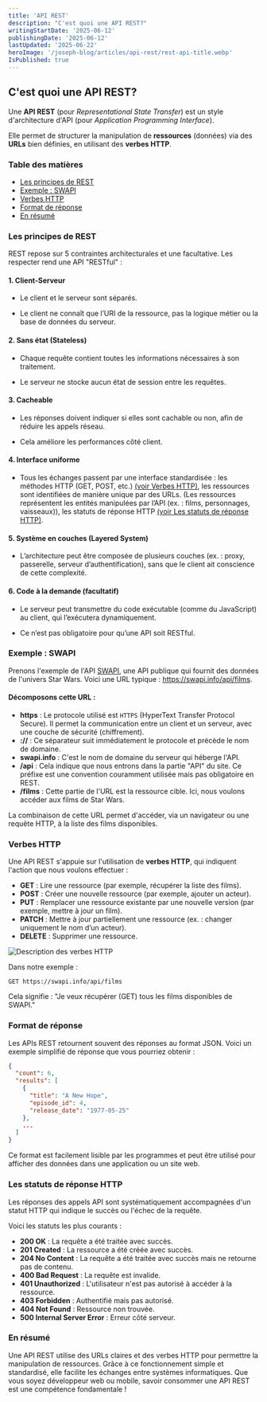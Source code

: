 ```yaml
---
title: 'API REST'
description: "C'est quoi une API REST?"
writingStartDate: '2025-06-12'
publishingDate: '2025-06-12'
lastUpdated: '2025-06-22'
heroImage: '/joseph-blog/articles/api-rest/rest-api-title.webp'
IsPublished: true
---
```


## C'est quoi une API REST?

Une **API REST** (pour *Representational State Transfer*) est un style d'architecture d'API (pour *Application Programming Interface*). 

Elle permet de structurer la manipulation de **ressources** (données) via des **URLs** bien définies, en utilisant des **verbes HTTP**.

### Table des matières

- [Les principes de REST](#les-principes-de-rest)
- [Exemple : SWAPI](#exemple-swapi)
- [Verbes HTTP](#verbes-http)
- [Format de réponse](#format-de-reponse)
- [En résumé](#en-resume)

### Les principes de REST

REST repose sur 5 contraintes architecturales et une facultative. Les respecter rend une API "RESTful" :

#### 1. **Client-Serveur**

  - Le client et le serveur sont séparés.

  - Le client ne connaît que l’URI de la ressource, pas la logique métier ou la base de données du serveur.

#### 2. **Sans état (Stateless)**

  - Chaque requête contient toutes les informations nécessaires à son traitement.

  - Le serveur ne stocke aucun état de session entre les requêtes.

#### 3. **Cacheable**

  - Les réponses doivent indiquer si elles sont cachable ou non, afin de réduire les appels réseau.

  - Cela améliore les performances côté client.

#### 4. **Interface uniforme**

  - Tous les échanges passent par une interface standardisée : les méthodes HTTP (GET, POST, etc.) 
    [(voir Verbes HTTP)](#verbes-http), les ressources sont identifiées de manière unique par des URLs.
    (Les ressources représentent les entités manipulées par l’API (ex. : films, personnages, vaisseaux)), 
    les statuts de réponse HTTP [(voir Les statuts de réponse HTTP)](#les-statuts-de-reponse-http).

#### 5. **Système en couches (Layered System)**

  - L’architecture peut être composée de plusieurs couches (ex. : proxy, passerelle, serveur d’authentification), sans que le client ait conscience de cette complexité.

#### 6. **Code à la demande (facultatif)**

  - Le serveur peut transmettre du code exécutable (comme du JavaScript) au client, qui l’exécutera dynamiquement.

  - Ce n’est pas obligatoire pour qu’une API soit RESTful.


### Exemple : SWAPI

Prenons l'exemple de l'API [SWAPI](https://swapi.info/), une API publique qui fournit des données de l'univers Star Wars.
Voici une URL typique : https://swapi.info/api/films.

#### Décomposons cette URL :

- **https** : Le protocole utilisé est `HTTPS` (HyperText Transfer Protocol Secure). 
Il permet la communication entre un client et un serveur, avec une couche de sécurité (chiffrement).
- **://** : Ce séparateur suit immédiatement le protocole et précède le nom de domaine.
- **swapi.info** : C'est le nom de domaine du serveur qui héberge l'API.
- **/api** : Cela indique que nous entrons dans la partie "API" du site. Ce préfixe est une convention couramment utilisée mais pas obligatoire en REST.
- **/films** : Cette partie de l'URL est la ressource cible. Ici, nous voulons accéder aux films de Star Wars.

La combinaison de cette URL permet d'accéder, via un navigateur ou une requête HTTP, à la liste des films disponibles.

### Verbes HTTP

Une API REST s'appuie sur l'utilisation de **verbes HTTP**, qui indiquent l'action que nous voulons effectuer :

- **GET** : Lire une ressource (par exemple, récupérer la liste des films).
- **POST** : Créer une nouvelle ressource (par exemple, ajouter un acteur).
- **PUT** : Remplacer une ressource existante par une nouvelle version (par exemple, mettre à jour un film).
- **PATCH** : Mettre à jour partiellement une ressource (ex. : changer uniquement le nom d’un acteur).
- **DELETE** : Supprimer une ressource.

![Description des verbes HTTP](/joseph-blog/articles/api-rest/rest-api-schema.webp)

Dans notre exemple :

```http
GET https://swapi.info/api/films
```

Cela signifie : "Je veux récupérer (GET) tous les films disponibles de SWAPI."

### Format de réponse

Les APIs REST retournent souvent des réponses au format JSON. Voici un exemple simplifié de réponse que vous pourriez obtenir :

```json
{
  "count": 6,
  "results": [
    {
      "title": "A New Hope",
      "episode_id": 4,
      "release_date": "1977-05-25"
    },
    ...
  ]
}
```

Ce format est facilement lisible par les programmes et peut être utilisé pour afficher des données dans une application ou un site web.

### Les statuts de réponse HTTP

Les réponses des appels API sont systématiquement accompagnées d'un statut HTTP qui indique le succès ou l'échec de la requête.

Voici les statuts les plus courants :

- **200 OK** : La requête a été traitée avec succès.
- **201 Created** : La ressource a été créée avec succès.
- **204 No Content** : La requête a été traitée avec succès mais ne retourne pas de contenu.
- **400 Bad Request** : La requête est invalide.
- **401 Unauthorized** : L'utilisateur n'est pas autorisé à accéder à la ressource.
- **403 Forbidden** : Authentifié mais pas autorisé.
- **404 Not Found** : Ressource non trouvée.
- **500 Internal Server Error** : Erreur côté serveur.

### En résumé

Une API REST utilise des URLs claires et des verbes HTTP pour permettre la manipulation de ressources. 
Grâce à ce fonctionnement simple et standardisé, elle facilite les échanges entre systèmes informatiques. 
Que vous soyez développeur web ou mobile, savoir consommer une API REST est une compétence fondamentale !

